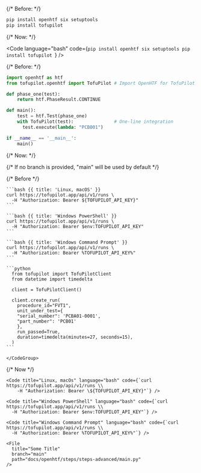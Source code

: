 {/* Before: */}

```bash
pip install openhtf six setuptools
pip install tofupilot
```

{/* Now: */}

<Code
  language="bash"
  code={`pip install openhtf six setuptools
pip install tofupilot
`}
/>

{/* Before: */}

```python {{ title: 'main.py' }}
import openhtf as htf
from tofupilot.openhtf import TofuPilot # Import OpenHTF for TofuPilot

def phase_one(test):
    return htf.PhaseResult.CONTINUE

def main():
    test = htf.Test(phase_one)
    with TofuPilot(test):               # One-line integration
      test.execute(lambda: "PCB001")

if __name__ == '__main__':
    main()
```

{/* Now: */}

{/* If no branch is provided, "main" will be used by default */}

<File
  branch="main"
  path="docs/openhtf/steps/steps-advanced/main.py"
/>

{/* Before */}

<CodeGroup>

    ```bash {{ title: 'Linux, macOS' }}
    curl https://tofupilot.app/api/v1/runs \
      -H "Authorization: Bearer ${TOFUPILOT_API_KEY}"
    ```

    ```bash {{ title: 'Windows PowerShell' }}
    curl https://tofupilot.app/api/v1/runs \
      -H "Authorization: Bearer $env:TOFUPILOT_API_KEY"
    ```

    ```bash {{ title: 'Windows Command Prompt' }}
    curl https://tofupilot.app/api/v1/runs \
      -H "Authorization: Bearer %TOFUPILOT_API_KEY%"
    ```

    ```python
      from tofupilot import TofuPilotClient
      from datetime import timedelta

      client = TofuPilotClient()

      client.create_run(
        procedure_id="FVT1",
        unit_under_test={
        "serial_number": 'PCBA01-0001',
        "part_number": 'PCB01'
        },
        run_passed=True,
        duration=timedelta(minutes=27, seconds=15),
      )
    ```

    </CodeGroup>

{/* Now */}

<CodeGroup>

    <Code title="Linux, macOs" language="bash" code={`curl https://tofupilot.app/api/v1/runs \\
        -H "Authorization: Bearer \${TOFUPILOT_API_KEY}"`} />

    <Code title="Windows PowerShell" language="bash" code={`curl https://tofupilot.app/api/v1/runs \\
      -H "Authorization: Bearer $env:TOFUPILOT_API_KEY"`} />

    <Code title="Windows Command Prompt" language="bash" code={`curl https://tofupilot.app/api/v1/runs \\
      -H "Authorization: Bearer %TOFUPILOT_API_KEY%"`} />

    <File
      title="Some Title"
      branch="main"
      path="docs/openhtf/steps/steps-advanced/main.py"
    />

</CodeGroup>
